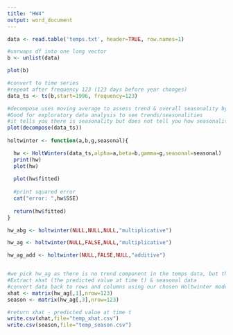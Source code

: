 ```yaml
---
title: "HW4"
output: word_document
---
```


```r
data <- read.table('temps.txt', header=TRUE, row.names=1)

#unrwaps df into one long vector
b <- unlist(data)

plot(b)

#convert to time series
#repeat after frequency 123 (123 days before year changes)
data_ts <- ts(b,start=1996, frequency=123)

#decompose uses moving average to assess trend & overall seasonality by averaging it over all periods
#Good for exploratory data analysis to see trends/seasonalities
#it tells you there is seasonality but does not tell you how seasonality is isolated to a particular #period
plot(decompose(data_ts))
  
holtwinter <- function(a,b,g,seasonal){

  hw <- HoltWinters(data_ts,alpha=a,beta=b,gamma=g,seasonal=seasonal)
  print(hw)
  plot(hw)
  
  plot(hw$fitted)
  
  #print squared error
  cat("error: ",hw$SSE)
  
  return(hw$fitted)
}

hw_abg <- holtwinter(NULL,NULL,NULL,"multiplicative")

hw_ag <- holtwinter(NULL,FALSE,NULL,"multiplicative")

hw_ag_add <- holtwinter(NULL,FALSE,NULL,"additive")


#we pick hw_ag as there is no trend component in the temps data, but there is a seasonal component
#Extract xhat (the predicted value at time t) & seasonal data
#convert data back to rows and columns using our chosen Holtwinter model
xhat <- matrix(hw_ag[,1],nrow=123)
season <- matrix(hw_ag[,3],nrow=123) 

#return xhat - predicted value at time t 
write.csv(xhat,file="temp_xhat.csv")
write.csv(season,file="temp_season.csv")
```


